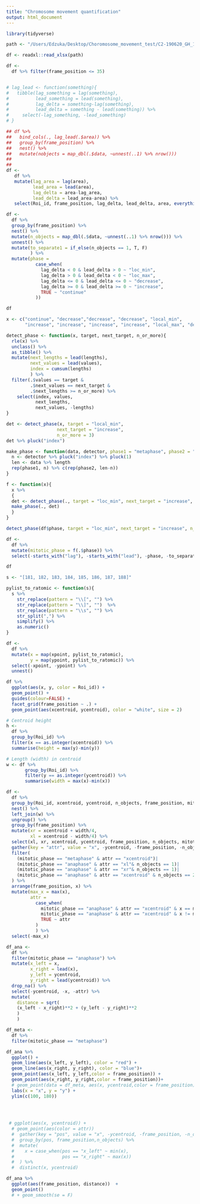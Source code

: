```yaml
---
title: "Chromosome movement quantification"
output: html_document
---
```




```r
library(tidyverse)

path <- "/Users/Edzuka/Desktop/Choromosome_movement_test/C2-190620_GH_100p10s_002_macro.xlsx"

df <- readxl::read_xlsx(path)

df <- 
  df %>% filter(frame_position <= 35)


# lag_lead <- function(something){
#   tibble(lag_something = lag(something), 
#          lead_something = lead(something),
#          lag_delta = something-lag(something),
#          lead_delta = something - lead(something)) %>% 
#     select(-lag_something, -lead_something)
# }

## df %>% 
##   bind_cols(., lag_lead(.$area)) %>% 
##   group_by(frame_position) %>%
##   nest() %>% 
##   mutate(nobjects = map_dbl(.$data, ~unnest(..1) %>% nrow()))
##   
## 
df <- 
   df %>% 
   mutate(lag_area = lag(area),
          lead_area = lead(area), 
          lag_delta = area-lag_area,
          lead_delta = lead_area-area) %>% 
   select(Roi_id, frame_position, lag_delta, lead_delta, area, everything())

df <- 
  df %>% 
  group_by(frame_position) %>% 
  nest() %>% 
  mutate(n_objects = map_dbl(.$data, ~unnest(..1) %>% nrow())) %>% 
  unnest() %>% 
  mutate(to_separate1 = if_else(n_objects == 1, T, F)
         ) %>% 
  mutate(phase =
           case_when(
             lag_delta < 0 & lead_delta > 0 ~ "loc_min",
             lag_delta > 0 & lead_delta < 0 ~ "loc_max",
             lag_delta <= 0 & lead_delta <= 0 ~ "decrease",
             lag_delta >= 0 & lead_delta >= 0 ~ "increase",
             TRUE ~ "continue"
           ))

df
```


```r
x <- c("continue", "decrease","decrease", "decrease", "local_min", 
       "increase", "increase", "increase", "increase", "local_max", "decrease")

detect_phase <- function(x, target, next_target, n_or_more){
  rle(x) %>% 
  unclass() %>% 
  as_tibble() %>% 
  mutate(next_lengths = lead(lengths),
         next_values = lead(values),
         index = cumsum(lengths)
         ) %>% 
  filter(.$values == target & 
         .$next_values == next_target & 
         .$next_lengths >= n_or_more) %>% 
    select(index, values, 
           next_lengths, 
           next_values, -lengths)
}

det <- detect_phase(x, target = "local_min", 
                   next_target = "increase", 
                   n_or_more = 3)
det %>% pluck("index")

make_phase <- function(data, detector, phase1 = "metaphase", phase2 = "anaphase"){
  n <- detector %>% pluck("index") %>% pluck(1)
  len <- data %>% length
  rep(phase1, n) %>% c(rep(phase2, len-n))
}
```


```r
f <- function(x){
  x %>% 
  {
  det <- detect_phase(., target = "loc_min", next_target = "increase", n_or_more = 3)
  make_phase(., det)
  }
}

detect_phase(df$phase, target = "loc_min", next_target = "increase", n_or_more = 3)
```


```r
df <- 
  df %>% 
  mutate(mitotic_phase = f(.$phase)) %>% 
  select(-starts_with("lag"), -starts_with("lead"), -phase, -to_separate1)
```

```r
df
```


```r
s <- "[181, 182, 183, 184, 185, 186, 187, 188]"

pylist_to_ratomic <- function(s){
  s %>% 
    str_replace(pattern = "\\[", "") %>% 
    str_replace(pattern = "\\]", "")  %>%
    str_replace(pattern = "\\s", "") %>% 
    str_split(",") %>%
    simplify() %>% 
    as.numeric()
}


```

```r
df <- 
  df %>% 
  mutate(x = map(xpoint, pylist_to_ratomic), 
         y = map(ypoint, pylist_to_ratomic)) %>% 
  select(-xpoint, -ypoint) %>% 
  unnest()

df %>% 
  ggplot(aes(x, y, color = Roi_id)) + 
  geom_point() + 
  guides(colour=FALSE) + 
  facet_grid(frame_position ~ .) + 
  geom_point(aes(xcentroid, ycentroid), color = "white", size = 2)
```


```r
# Centroid height
h <- 
  df %>% 
  group_by(Roi_id) %>% 
  filter(x == as.integer(xcentroid)) %>% 
  summarise(height = max(y)-min(y))

# Length (width) in centroid
w <- df %>% 
       group_by(Roi_id) %>% 
       filter(y == as.integer(ycentroid)) %>% 
       summarise(width = max(x)-min(x))

df <- 
  df %>% 
  group_by(Roi_id, xcentroid, ycentroid, n_objects, frame_position, mitotic_phase) %>% 
  nest() %>% 
  left_join(w) %>% 
  ungroup() %>% 
  group_by(frame_position) %>% 
  mutate(xr = xcentroid + width/4,
         xl = xcentroid - width/4) %>% 
  select(xl, xr, xcentroid, ycentroid, frame_position, n_objects, mitotic_phase) %>% 
  gather(key = "attr", value = "x", -ycentroid, -frame_position, -n_objects, -mitotic_phase) %>%
  filter(
    (mitotic_phase == "metaphase" & attr == "xcentroid")|
    (mitotic_phase == "anaphase" & attr == "xl"& n_objects == 1)|
    (mitotic_phase == "anaphase" & attr == "xr"& n_objects == 1)|
    (mitotic_phase == "anaphase" & attr == "xcentroid" & n_objects == 2)
  ) %>% 
  arrange(frame_position, x) %>% 
  mutate(max_x = max(x), 
         attr = 
           case_when(
             mitotic_phase == "anaphase" & attr == "xcentroid" & x == max_x ~ "xr",
             mitotic_phase == "anaphase" & attr == "xcentroid" & x != max_x ~ "xl",
             TRUE ~ attr
           )
           ) %>%
  select(-max_x)

df_ana <- 
  df %>% 
  filter(mitotic_phase == "anaphase") %>% 
  mutate(x_left = x,
         x_right = lead(x),
         y_left = ycentroid,
         y_right = lead(ycentroid)) %>% 
  drop_na() %>%
  select(-ycentroid, -x, -attr) %>% 
  mutate(
    distance = sqrt(
    (x_left - x_right)**2 + (y_left - y_right)**2
    )
    )

df_meta <- 
  df %>% 
  filter(mitotic_phase == "metaphase")

df_ana %>% 
  ggplot() + 
  geom_line(aes(x_left, y_left), color = "red") + 
  geom_line(aes(x_right, y_right), color = "blue")+
  geom_point(aes(x_left, y_left,color = frame_position)) + 
  geom_point(aes(x_right, y_right,color = frame_position))+
  # geom_point(data = df_meta, aes(x, ycentroid,color = frame_position))+
  labs(x = "x", y = "y") + 
  ylim(c(100, 180))
  


  
 # ggplot(aes(x, ycentroid)) + 
  # geom_point(aes(color = attr))
  #  gather(key = "pos", value = "x", -ycentroid, -frame_position, -n_objects) %>% 
  #  group_by(pos, frame_position,n_objects) %>% 
  #  mutate(
  #    x = case_when(pos == "x_left" ~ min(x), 
  #                  pos == "x_right" ~ max(x))
  #  ) %>% 
  #  distinct(x, ycentroid)
```


```r
df_ana %>% 
  ggplot(aes(frame_position, distance))  + 
  geom_point()
  # + geom_smooth(se = F)
  
```





